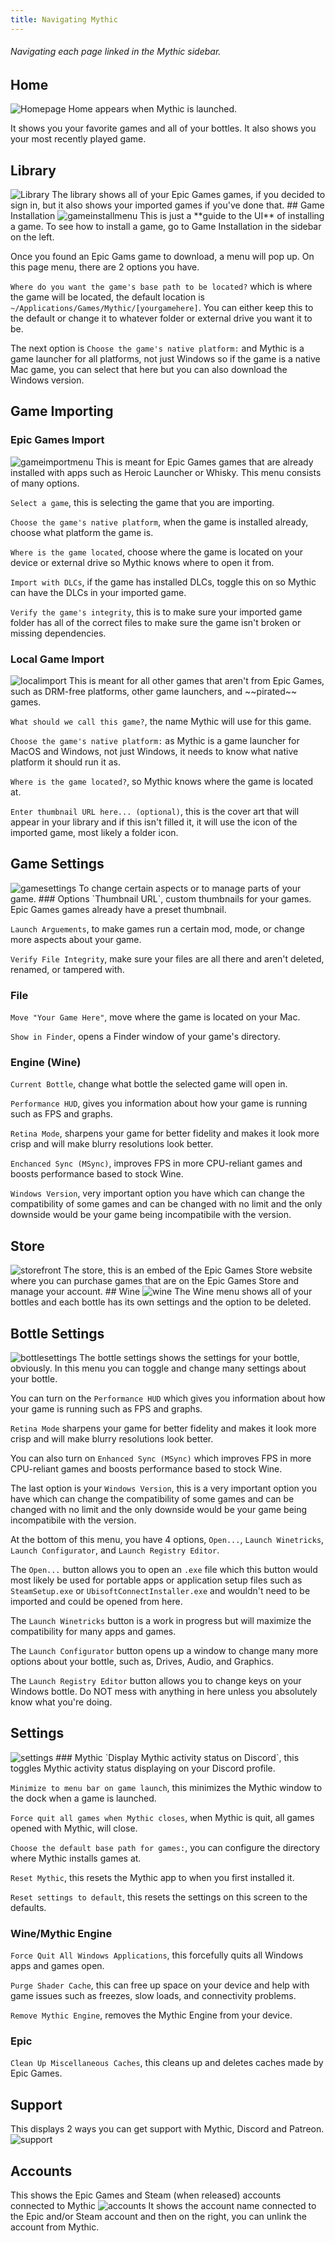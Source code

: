 ```yaml
---
title: Navigating Mythic
---
```

###### Navigating each page linked in the Mythic sidebar.
## Home
<img alt="Homepage" src="https://i.imgur.com/ly1jBRw.png" />
Home appears when Mythic is launched.

It shows you your favorite games and all of your bottles. It also shows you your most recently played game.
## Library
<img alt="Library" src="https://i.imgur.com/4cbxKHM.jpeg" />
The library shows all of your Epic Games games, if you decided to sign in, but it also shows your imported games if you've done that.
## Game Installation
<img alt="gameinstallmenu" src="https://i.imgur.com/TA5vYS5.png" />
This is just a **guide to the UI** of installing a game. To see how to install a game, go to Game Installation in the sidebar on the left.

Once you found an Epic Gams game to download, a menu will pop up.
On this page menu, there are 2 options you have.

`Where do you want the game's base path to be located?` which is where the game will be located, the default location is `~/Applications/Games/Mythic/[yourgamehere]`. You can either keep this to the default or change it to whatever folder or external drive you want it to be.

The next option is `Choose the game's native platform:` and Mythic is a game launcher for all platforms, not just Windows so if the game is a native Mac game, you can select that here but you can also download the Windows version.

## Game Importing
### Epic Games Import
<img alt="gameimportmenu" src="https://i.imgur.com/ipaPoiE.png" />
This is meant for Epic Games games that are already installed with apps such as Heroic Launcher or Whisky. This menu consists of many options.

`Select a game`, this is selecting the game that you are importing.

`Choose the game's native platform`, when the game is installed already, choose what platform the game is.

`Where is the game located`, choose where the game is located on your device or external drive so Mythic knows where to open it from.

`Import with DLCs`, if the game has installed DLCs, toggle this on so Mythic can have the DLCs in your imported game.

`Verify the game's integrity`, this is to make sure your imported game folder has all of the correct files to make sure the game isn't broken or missing dependencies.

### Local Game Import
<img alt="localimport" src="https://i.imgur.com/aQt3fB0.png" />
This is meant for all other games that aren't from Epic Games, such as DRM-free platforms, other game launchers, and ~~pirated~~ games.

`What should we call this game?`, the name Mythic will use for this game.

`Choose the game's native platform:` as Mythic is a game launcher for MacOS and Windows, not just Windows, it needs to know what native platform it should run it as.

`Where is the game located?`, so Mythic knows where the game is located at.

`Enter thumbnail URL here... (optional)`, this is the cover art that will appear in your library and if this isn't filled it, it will use the icon of the imported game, most likely a folder icon.

## Game Settings
<img alt="gamesettings" src="https://i.imgur.com/lOedzb1.png" />
To change certain aspects or to manage parts of your game.
### Options
`Thumbnail URL`, custom thumbnails for your games. Epic Games games already have a preset thumbnail.

`Launch Arguements`, to make games run a certain mod, mode, or change more aspects about your game.

`Verify File Integrity`, make sure your files are all there and aren't deleted, renamed, or tampered with.
### File
`Move "Your Game Here"`, move where the game is located on your Mac.

`Show in Finder`, opens a Finder window of your game's directory.

### Engine (Wine)
`Current Bottle`, change what bottle the selected game will open in.

`Performance HUD`, gives you information about how your game is running such as FPS and graphs.

`Retina Mode`, sharpens your game for better fidelity and makes it look more crisp and will make blurry resolutions look better.

`Enchanced Sync (MSync)`, improves FPS in more CPU-reliant games and boosts performance based to stock Wine.

`Windows Version`, very important option you have which can change the compatibility of some games and can be changed with no limit and the only downside would be your game being incompatibile with the version.
## Store
<img alt="storefront" src="https://i.imgur.com/mPgQ6U5.png" />
The store, this is an embed of the Epic Games Store website where you can purchase games that are on the Epic Games Store and manage your account.
## Wine
<img alt="wine" src="https://i.imgur.com/tqt2ods.png" />
The Wine menu shows all of your bottles and each bottle has its own settings and the option to be deleted.

## Bottle Settings
<img alt="bottlesettings" src="https://i.imgur.com/RZH5XdB.png" />
The bottle settings shows the settings for your bottle, obviously. In this menu you can toggle and change many settings about your bottle.

You can turn on the `Performance HUD` which gives you information about how your game is running such as FPS and graphs.

`Retina Mode` sharpens your game for better fidelity and makes it look more crisp and will make blurry resolutions look better.

You can also turn on `Enhanced Sync (MSync)` which improves FPS in more CPU-reliant games and boosts performance based to stock Wine.

The last option is your `Windows Version`, this is a very important option you have which can change the compatibility of some games and can be changed with no limit and the only downside would be your game being incompatibile with the version.

At the bottom of this menu, you have 4 options, `Open...`, `Launch Winetricks`, `Launch Configurator`, and `Launch Registry Editor`.

The `Open...` button allows you to open an `.exe` file which this button would most likely be used for portable apps or application setup files such as `SteamSetup.exe` or `UbisoftConnectInstaller.exe` and wouldn't need to be imported and could be opened from here.

The `Launch Winetricks` button is a work in progress but will maximize the compatibility for many apps and games.

The `Launch Configurator` button opens up a window to change many more options about your bottle, such as, Drives, Audio, and Graphics.

The `Launch Registry Editor` button allows you to change keys on your Windows bottle. Do NOT mess with anything in here unless you absolutely know what you're doing.

## Settings
<img alt="settings" src="https://i.imgur.com/smFm7wO.png" />
### Mythic
`Display Mythic activity status on Discord`, this toggles Mythic activity status displaying on your Discord profile.

`Minimize to menu bar on game launch`, this minimizes the Mythic window to the dock when a game is launched.

`Force quit all games when Mythic closes`, when Mythic is quit, all games opened with Mythic, will close.

`Choose the default base path for games:`, you can configure the directory where Mythic installs games at.

`Reset Mythic`, this resets the Mythic app to when you first installed it.

`Reset settings to default`, this resets the settings on this screen to the defaults.

### Wine/Mythic Engine
`Force Quit All Windows Applications`, this forcefully quits all Windows apps and games open.

`Purge Shader Cache`, this can free up space on your device and help with game issues such as freezes, slow loads, and connectivity problems.

`Remove Mythic Engine`, removes the Mythic Engine from your device.

### Epic
`Clean Up Miscellaneous Caches`, this cleans up and deletes caches made by Epic Games.

## Support
This displays 2 ways you can get support with Mythic, Discord and Patreon.
<img alt="support" src="https://i.imgur.com/UWWqmEZ.png" />

## Accounts
This shows the Epic Games and Steam (when released) accounts connected to Mythic
<img alt="accounts" src="https://i.imgur.com/66nEmIG.png" />
It shows the account name connected to the Epic and/or Steam account and then on the right, you can unlink the account from Mythic.